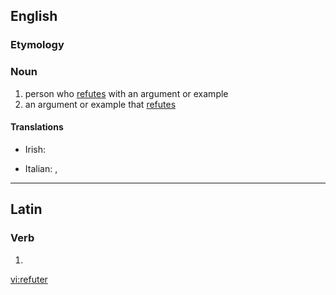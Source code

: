 ==English==

===Etymology===
{{suffix|refute|er|lang=en}}

===Noun===
{{en-noun}}

# person who [[refute]]s with an argument or example
# an argument or example that [[refute]]s

====Translations====
{{trans-top|person who refutes with an argument or example}}
* Irish: {{t|ga|bréagnaitheoir|m}}
{{trans-mid}}
* Italian: {{t|it|confutatore|m}}, {{t|it|confutatrice|f}}
{{trans-bottom}}

{{trans-top|an argument or example that refutes}}
{{trans-mid}}
{{trans-bottom}}

----

==Latin==

===Verb===
{{la-verb-form|refūter}}

# {{inflection of|refūtō||1|s|pres|pasv|subj|lang=la}}

[[vi:refuter]]